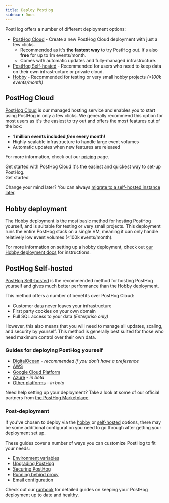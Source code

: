 ```yaml
---
title: Deploy PostHog
sidebar: Docs
---
```


PostHog offers a number of different deployment options:

-   [PostHog Cloud](#posthog-cloud) - Create a new PostHog Cloud deployment with just a few clicks.
    -   Recommended as it's **the fastest way** to try PostHog out. It's also **free** for up to 1m events/month.
    -   Comes with automatic updates and fully-managed infrastructure.
-   [PostHog Self-hosted](#posthog-self-hosted) - Recommended for users who need to keep data on their own infrastructure or private cloud.
-   [Hobby](#hobby-deployment) - Recommended for testing or very small hobby projects _(&lt;100k events/month)_

## PostHog Cloud

[PostHog Cloud](/pricing) is our managed hosting service and enables you to start using PostHog in only a few clicks.
We generally recommend this option for most users as it's the easiest to try out and offers the most features out of the box:

-   **1 million events included _free_ every month!**
-   Highly-scalable infrastructure to handle large event volumes
-   Automatic updates when new features are released

For more information, check out our [pricing](/pricing) page.

<div class="flex flex-col items-stretch lg:flex-row lg:items-center justify-between bg-gray-accent-light dark:bg-gray-accent-dark py-4 px-6 rounded-sm mb-4 space-y-3 lg:space-y-0 lg:space-x-3">
    <div>
        <span class="font-bold text-xl block">Get started with PostHog Cloud</span>
        <span class="text-base text-gray block">It's the easiest and quickest way to set-up PostHog.</span>
    </div>
    <CallToAction class="shrink-0" to="https://app.posthog.com/signup">Get started</CallToAction>
</div>

Change your mind later? You can always [migrate to a self-hosted instance later](/docs/runbook/migrate/migrate-between-cloud-and-self-hosted).

## Hobby deployment

The [Hobby](/docs/self-host/hobby) deployment is the most basic method for hosting PostHog yourself, and is suitable for testing or very small projects.
This deployment runs the entire PostHog stack on a single VM, meaning it can only handle relatively low event volumes (&lt;100k events/month).

For more information on setting up a hobby deployment, check out [our Hobby deployment docs](/docs/self-host/hobby) for instructions.

## PostHog Self-hosted

[PostHog Self-hosted](/docs/self-host) is the recommended method for hosting PostHog yourself and gives much better performance than the Hobby deployment.

This method offers a number of benefits over PostHog Cloud:

-   Customer data never leaves your infrastructure
-   First party cookies on your own domain
-   Full SQL access to your data _(Enterprise only)_

However, this also means that you will need to manage all updates, scaling, and security by yourself.
This method is generally best suited for those who need maximum control over their own data.

### Guides for deploying PostHog yourself

-   [DigitalOcean](/docs/self-host/deploy/digital-ocean) - _recommended if you don't have a preference_
-   [AWS](/docs/self-host/deploy/aws)
-   [Google Cloud Platform](/docs/self-host/deploy/gcp)
-   [Azure](/docs/self-host/deploy/azure) - _in beta_
-   [Other platforms](/docs/self-host/deploy/other) - _in beta_

Need help setting up your deployment? Take a look at some of our official partners from [the PostHog Marketplace](/marketplace).

### Post-deployment

If you've chosen to deploy via the [hobby](/docs/self-host/hobby) or [self-hosted](/docs/self-host) options, there may be some additional configuration you need to go through after getting your deployment set up.

These guides cover a number of ways you can customize PostHog to fit your needs:

-   [Environment variables](/docs/self-host/configure/environment-variables)
-   [Upgrading PostHog](/docs/runbook/upgrading-posthog)
-   [Securing PostHog](/docs/self-host/configure/securing-posthog)
-   [Running behind proxy](/docs/self-host/configure/running-behind-proxy)
-   [Email configuration](/docs/self-host/configure/email)

Check out our [runbook](/docs/runbook) for detailed guides on keeping your PostHog deployment up to date and healthy.
